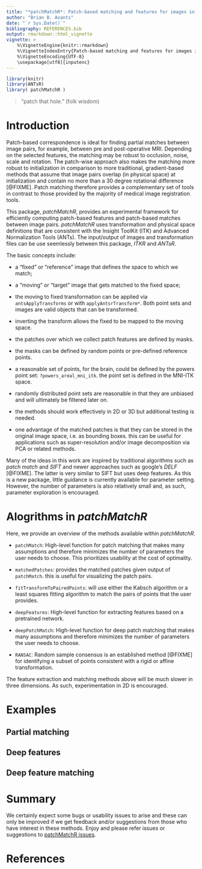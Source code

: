 ```yaml
---
title: "*patchMatchR*: Patch-based matching and features for images in R"
author: "Brian B. Avants"
date: "`r Sys.Date()`"
bibliography: REFERENCES.bib
output: rmarkdown::html_vignette
vignette: >
    %\VignetteEngine{knitr::rmarkdown}
    %\VignetteIndexEntry{Patch-based matching and features for images in R}
    %\VignetteEncoding{UTF-8}
    \usepackage[utf8]{inputenc}
---
```


```r
library(knitr)
library(ANTsR)
library( patchMatchR )
```

> "patch that hole."
(folk wisdom)

# Introduction

Patch-based correspondence is ideal for finding partial matches between image pairs,
for example, between pre and post-operative MRI.  Depending on the selected features,
the matching may be robust to occlusion, noise, scale and rotation.  The patch-wise
approach also makes the matching more robust to initialization in comparison to
more traditional, gradient-based methods that assume that image pairs overlap (in
physical space) at initialization and contain no more than a 30 degree rotational difference [@FIXME].
Patch matching therefore provides a complementary set of tools in contrast to
those provided by the majority of medical image registration tools.

This package, *patchMatchR*, provides an experimental framework for efficiently
computing patch-based features and patch-based matches between image pairs.
*patchMatchR* uses transformation and physical space definitions that are
consistent with the Insight ToolKit (ITK) and Advanced Normalization Tools (ANTs).
The input/output of images and transformation files can be use seemlessly between
this package, *ITKR* and *ANTsR*.

The basic concepts include:

* a "fixed" or "reference" image that defines the space to which we match;

* a "moving" or "target" image that gets matched to the fixed space;

* the moving to fixed transformation can be applied via `antsApplyTransforms` or
with `applyAntsrTransform*`.  Both point sets and images are valid objects that
can be transformed.

* inverting the transform allows the fixed to be mapped to the moving space.

* the patches over which we collect patch features are defined by masks.

* the masks can be defined by random points or pre-defined reference points.

* a reasonable set of points, for the brain, could be defined by the powers
point set: `?powers_areal_mni_itk`.  the point set is defined in the MNI-ITK
space.

* randomly distributed point sets are reasonable in that they are unbiased and
will ultimately be filtered later on.

* the methods should work effectively in 2D or 3D but additional testing is needed.

* one advantage of the matched patches is that they can be stored in the original
image space, i.e. as bounding boxes.  this can be useful for applications such
as super-resolution and/or image decomposition via PCA or related methods.

Many of the ideas in this work are inspired by traditional algorithms such as
*patch match* and *SIFT* and newer approaches such as google's *DELF* [@FIXME].
The latter is very similar to SIFT but uses deep features.  As this is a new
package, little guidance is currently available for parameter setting.
However, the number of parameters is also relatively small and, as such, parameter
exploration is encouraged.

# Alogrithms in *patchMatchR*

Here, we provide an overview of the methods available within *patchMatchR*.

* `patchMatch`: High-level function for patch matching that makes many assumptions
     and therefore minimizes the number of parameters the user needs to
     choose. This prioritizes usability at the cost of optimality.

* `matchedPatches`: provides the matched patches given output of `patchMatch`.
this is useful for visualizing the patch pairs.

* `fitTransformToPairedPoints`: will use either the Kabsch algorithm or a least
     squares fitting algorithm to match the pairs of points that the
     user provides.

* `deepFeatures`: High-level function for extracting features based on a pretrained
     network.

* `deepPatchMatch`: High-level function for deep patch matching that makes many
     assumptions and therefore minimizes the number of parameters the
     user needs to choose.

* `RANSAC`: Random sample consensus is an established method [@FIXME] for identifying
a subset of points consistent with a rigid or affine transformation.

The feature extraction and matching methods above will be much slower in three
dimensions.  As such, experimentation in 2D is encouraged.

# Examples

## Partial matching

## Deep features

## Deep feature matching

# Summary

We certainly expect some bugs or usability issues to arise and these can only
be improved if we get feedback and/or suggestions from those who have interest
in these methods. Enjoy and please refer issues or suggestions to [patchMatchR issues](https://github.com/stnava/patchMatchR/issues).


# References
